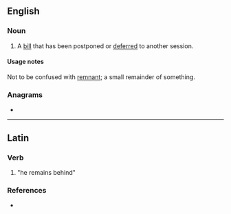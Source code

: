 ==English==

===Noun===
{{en-noun}}

# {{lb|en|British|legal|Parliament}} A [[bill]] that has been postponed or [[deferred]] to another session.

====Usage notes====
Not to be confused with [[remnant]]; a small remainder of something.

===Anagrams===
* {{anagrams|en|remeant}}

----

==Latin==

===Verb===
{{la-verb-form|remanet}}

# {{inflection of|remaneō||3|s|pres|actv|indc|lang=la}} "<span title="he, she or it">he</span> remains&nbsp;behind"

===References===
* {{R:du Cange}}